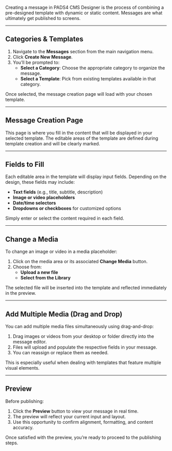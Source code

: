 Creating a message in PADS4 CMS Designer is the process of combining a pre-designed template with dynamic or static content. Messages are what ultimately get published to screens.

---

## Categories & Templates

1. Navigate to the **Messages** section from the main navigation menu.
2. Click **Create New Message**.
3. You’ll be prompted to:
   - **Select a Category**: Choose the appropriate category to organize the message.
   - **Select a Template**: Pick from existing templates available in that category.

Once selected, the message creation page will load with your chosen template.

---

## Message Creation Page

This page is where you fill in the content that will be displayed in your selected template. The editable areas of the template are defined during template creation and will be clearly marked.

---

## Fields to Fill

Each editable area in the template will display input fields. Depending on the design, these fields may include:

- **Text fields** (e.g., title, subtitle, description)
- **Image or video placeholders**
- **Date/time selectors**
- **Dropdowns or checkboxes** for customized options

Simply enter or select the content required in each field.

---

## Change a Media

To change an image or video in a media placeholder:

1. Click on the media area or its associated **Change Media** button.
2. Choose from:
   - **Upload a new file**
   - **Select from the Library**

The selected file will be inserted into the template and reflected immediately in the preview.

---

## Add Multiple Media (Drag and Drop)

You can add multiple media files simultaneously using drag-and-drop:

1. Drag images or videos from your desktop or folder directly into the message editor.
2. Files will upload and populate the respective fields in your message.
3. You can reassign or replace them as needed.

This is especially useful when dealing with templates that feature multiple visual elements.

---

## Preview

Before publishing:

1. Click the **Preview** button to view your message in real time.
2. The preview will reflect your current input and layout.
3. Use this opportunity to confirm alignment, formatting, and content accuracy.

Once satisfied with the preview, you’re ready to proceed to the publishing steps.

